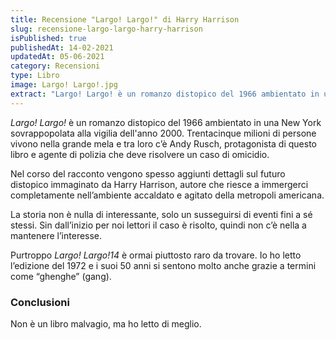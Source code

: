 ```yaml
---
title: Recensione "Largo! Largo!" di Harry Harrison
slug: recensione-largo-largo-harry-harrison
isPublished: true
publishedAt: 14-02-2021
updatedAt: 05-06-2021
category: Recensioni
type: Libro
image: Largo! Largo!.jpg
extract: "Largo! Largo! è un romanzo distopico del 1966 ambientato in una New York sovrappopolata alla vigilia dell’anno 2000. Trentacinque milioni di persone vivono nella grande mela e tra loro c’è Andy Rusch, protagonista di questo libro e agente di polizia che deve risolvere un caso di omicidio. Nel corso del racconto vengono spesso aggiunti dettagli sul futuro distopico immaginato da Harry Harrison, autore che riesce a immergerci completamente nell’ambiente accaldato e agitato della metropoli americana."
---
```


<Book slug="largo-largo" />

_Largo! Largo!_ è un romanzo distopico del 1966 ambientato in una New York sovrappopolata alla vigilia dell'anno 2000. Trentacinque milioni di persone vivono nella grande mela e tra loro c’è Andy Rusch, protagonista di questo libro e agente di polizia che deve risolvere un caso di omicidio.

Nel corso del racconto vengono spesso aggiunti dettagli sul futuro distopico immaginato da Harry Harrison, autore che riesce a immergerci completamente nell’ambiente accaldato e agitato della metropoli americana.

La storia non è nulla di interessante, solo un susseguirsi di eventi fini a sé stessi. Sin dall’inizio per noi lettori il caso è risolto, quindi non c’è nella a mantenere l’interesse.

Purtroppo _Largo! Largo!14_ è ormai piuttosto raro da trovare. Io ho letto l’edizione del 1972 e i suoi 50 anni si sentono molto anche grazie a termini come “ghenghe” (gang).

### Conclusioni

Non è un libro malvagio, ma ho letto di meglio.
